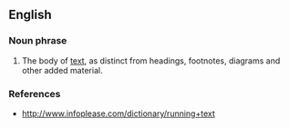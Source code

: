 ==English==
===Noun phrase===
#The body of [[text]], as distinct from headings, footnotes, diagrams and other added material.

===References===
*http://www.infoplease.com/dictionary/running+text